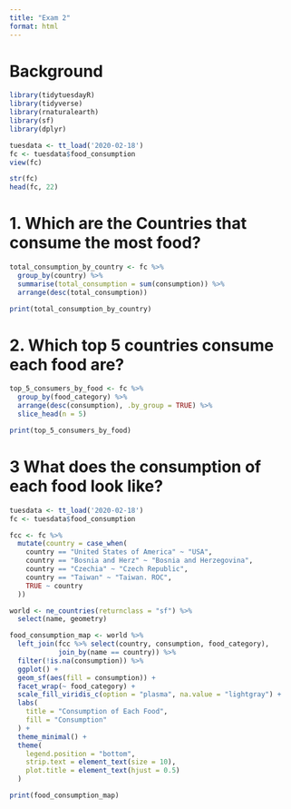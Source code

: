 ```yaml
---
title: "Exam 2"
format: html
---
```


# Background

```r
library(tidytuesdayR)
library(tidyverse)
library(rnaturalearth)
library(sf)
library(dplyr)
```

```r
tuesdata <- tt_load('2020-02-18')
fc <- tuesdata$food_consumption
view(fc)
```
```r
str(fc)
head(fc, 22)
```

# 1. Which are the Countries that consume the most food?

```r
total_consumption_by_country <- fc %>%
  group_by(country) %>%
  summarise(total_consumption = sum(consumption)) %>%
  arrange(desc(total_consumption))

print(total_consumption_by_country)
```

# 2. Which top 5 countries consume each food are?

```r
top_5_consumers_by_food <- fc %>%
  group_by(food_category) %>%
  arrange(desc(consumption), .by_group = TRUE) %>%
  slice_head(n = 5)

print(top_5_consumers_by_food)
```

# 3 What does the consumption of each food look like?

```r
tuesdata <- tt_load('2020-02-18')
fc <- tuesdata$food_consumption

fcc <- fc %>%
  mutate(country = case_when(
    country == "United States of America" ~ "USA",
    country == "Bosnia and Herz" ~ "Bosnia and Herzegovina",
    country == "Czechia" ~ "Czech Republic",
    country == "Taiwan" ~ "Taiwan. ROC",
    TRUE ~ country
  ))

world <- ne_countries(returnclass = "sf") %>%
  select(name, geometry)

food_consumption_map <- world %>%
  left_join(fcc %>% select(country, consumption, food_category), 
            join_by(name == country)) %>%
  filter(!is.na(consumption)) %>%
  ggplot() +
  geom_sf(aes(fill = consumption)) +
  facet_wrap(~ food_category) +
  scale_fill_viridis_c(option = "plasma", na.value = "lightgray") +
  labs(
    title = "Consumption of Each Food",
    fill = "Consumption"
  ) +
  theme_minimal() +
  theme(
    legend.position = "bottom",
    strip.text = element_text(size = 10),
    plot.title = element_text(hjust = 0.5)
  )
```

```r
print(food_consumption_map)
```

